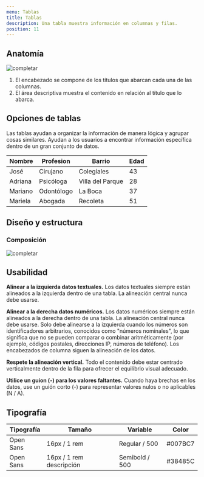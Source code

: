 ```yaml
---
menu: Tablas
title: Tablas
description: Una tabla muestra información en columnas y filas.
position: 11
---
```


## Anatomía

![completar](/componentes/grid/anatomia.svg)

1. El encabezado se compone de los títulos que abarcan cada una de las columnas.
2. El área descriptiva muestra el contenido en relación al título que lo abarca.

## Opciones de tablas

Las tablas ayudan a organizar la información de manera lógica y agrupar cosas similares. Ayudan a los usuarios a encontrar información específica dentro de un gran conjunto de datos.

| Nombre  | Profesion  | Barrio           | Edad |
| ------- | ---------- | ---------------- | ---- |
| José    | Cirujano   | Colegiales       | 43   |
| Adriana | Psicóloga  | Villa del Parque | 28   |
| Mariano | Odontólogo | La Boca          | 37   |
| Mariela | Abogada    | Recoleta         | 51   |

## Diseño y estructura

### Composición

![completar](/componentes/grid/composicion.svg)

## Usabilidad

**Alinear a la izquierda datos textuales.** Los datos textuales siempre están alineados a la izquierda dentro de una tabla. La alineación central nunca debe usarse.

**Alinear a la derecha datos numéricos.** Los datos numéricos siempre están alineados a la derecha dentro de una tabla. La alineación central nunca debe usarse. Solo debe alinearse a la izquierda cuando los números son identificadores arbitrarios, conocidos como "números nominales", lo que significa que no se pueden comparar o combinar aritméticamente (por ejemplo, códigos postales, direcciones IP, números de teléfono). Los encabezados de columna siguen la alineación de los datos.

**Respete la alineación vertical.** Todo el contenido debe estar centrado verticalmente dentro de la fila para ofrecer el equilibrio visual adecuado.

**Utilice un guion (-) para los valores faltantes.** Cuando haya brechas en los datos, use un guión corto (-) para representar valores nulos o no aplicables (N / A).

## Tipografía

| Tipografía | Tamaño                   | Variable       | Color   |
| ---------- | ------------------------ | -------------- | ------- |
| Open Sans  | 16px / 1 rem             | Regular / 500  | #007BC7 |
| Open Sans  | 16px / 1 rem descripción | Semibold / 500 | #38485C |
